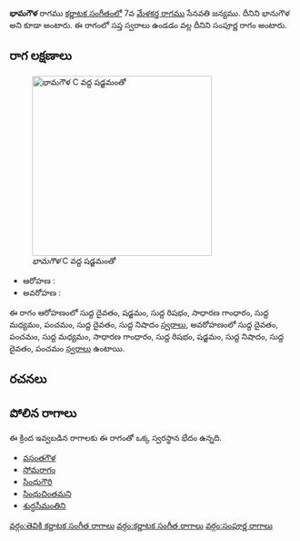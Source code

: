 {{Infobox ragam
	| name          	= భామగౌళ
	| synonym	    	= భానుగౌళ
	| mela          	= 
	| chakra        	= 
	| janaka        	= 
	| type          	= సంపూర్ణ
	| arohanam      	= {{svaraC|D1|S|R1|G2|M1|P|D1|N1}} 
	| avarohanam    	= {{svaraC|D1|P|M1|G2|R1|S|N1|D1|P}}
	| jeeva         	=
	| chhaya        	=
	| nyasa         	=
	| vishesha      	= 
	| equivalent  		= 
}}
{{కర్ణాటక సంగీత రాగాలు}}
'''భామగౌళ''' రాగము [[కర్ణాటక సంగీతం]]లో 7వ [[మేళకర్త రాగము]] సేనవతి జన్యము. దీనిని భానుగౌళ అని కూడా అంటారు. ఈ రాగంలో సప్త స్వరాలు ఉండడం వల్ల దీనిని సంపూర్ణ రాగం అంటారు.


==రాగ లక్షణాలు==
[[Image:bhamagaula_kb2wiki.png|thumb|right|316px|''భామగౌళ'' C వద్ద షడ్జమంతో]]

* ఆరోహణ : {{svaraC|D1|S|R1|G2|M1|P|D1|N1}} 
* అవరోహణ : {{svaraC|D1|P|M1|G2|R1|S|N1|D1|P}}

ఈ రాగం ఆరోహణంలో సుద్ద దైవతం, షడ్జమం, సుద్ద  రిషభం, సాధారణ  గాంధారం, సుద్ద మధ్యమం, పంచమం, సుద్ద దైవతం, సుద్ద నిషాదం [[స్వరాలు]], అవరోహణంలో సుద్ద దైవతం, పంచమం, సుద్ద మధ్యమం, సాధారణ  గాంధారం, సుద్ద  రిషభం, షడ్జమం, సుద్ద నిషాదం, సుద్ద దైవతం, పంచమం [[స్వరాలు]] ఉంటాయి.

==రచనలు==



==పోలిన రాగాలు==
ఈ క్రింద ఇవ్వబడిన రాగాలకు ఈ రాగంతో ఒక్క స్వరస్థాన భేదం ఉన్నది.
* [[వసంతగౌళ]]
* [[సోమరాగం]]
* [[సింధుగౌరి]]
* [[సింధుచింతమని]]
* [[శుద్ధసీమంతిని]]



[[వర్గం:తెవికి కర్ణాటక సంగీత రాగాలు]]
[[వర్గం:కర్ణాటక సంగీత రాగాలు]]
[[వర్గం:సంపూర్ణ రాగాలు]]